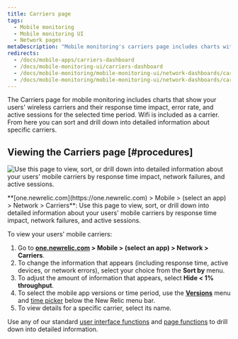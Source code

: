 ```yaml
---
title: Carriers page
tags:
  - Mobile monitoring
  - Mobile monitoring UI
  - Network pages
metaDescription: "Mobile monitoring's carriers page includes charts with your mobile carriers and their response time impact, network failure rate, and active users."
redirects:
  - /docs/mobile-apps/carriers-dashboard
  - /docs/mobile-monitoring-ui/carriers-dashboard
  - /docs/mobile-monitoring/mobile-monitoring-ui/network-dashboards/carriers-dashboard
  - /docs/mobile-monitoring/mobile-monitoring-ui/network-dashboards/carriers-page
---
```


The Carriers page for mobile monitoring includes charts that show your users' wireless carriers and their response time impact, error rate, and active sessions for the selected time period. Wifi is included as a carrier. From here you can sort and drill down into detailed information about specific carriers.

## Viewing the Carriers page [#procedures]

![Use this page to view, sort, or drill down into detailed information about your users' mobile carriers by response time impact, network failures, and active sessions.](src/images/carriers.png 'Mobile carriers')

<figcaption>
  **[one.newrelic.com](https://one.newrelic.com) > Mobile > (select an app) >
  Network > Carriers**: Use this page to view, sort, or drill down into detailed
  information about your users' mobile carriers by response time impact, network
  failures, and active sessions.
</figcaption>

To view your users' mobile carriers:

1. Go to **[one.newrelic.com](https://one.newrelic.com) > Mobile > (select an app) > Network > Carriers**.
2. To change the information that appears (including response time, active devices, or network errors), select your choice from the **Sort by** menu.
3. To adjust the amount of information that appears, select **Hide &lt; 1% throughput**.
4. To select the mobile app versions or time period, use the [**Versions**](/docs/mobile-apps/versions) menu and [time picker](/docs/site/timepicker-setting-time-periods-to-view-data) below the New Relic menu bar.
5. To view details for a specific carrier, select its name.

Use any of our standard [user interface functions](/docs/accounts-partnerships/education/getting-started-new-relic/new-relic-user-interface) and [page functions](/docs/accounts-partnerships/education/getting-started-new-relic/standard-dashboard-features) to drill down into detailed information.
